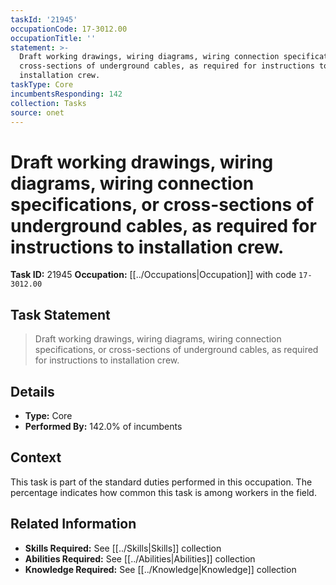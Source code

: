 ```yaml
---
taskId: '21945'
occupationCode: 17-3012.00
occupationTitle: ''
statement: >-
  Draft working drawings, wiring diagrams, wiring connection specifications, or
  cross-sections of underground cables, as required for instructions to
  installation crew.
taskType: Core
incumbentsResponding: 142
collection: Tasks
source: onet
---
```

# Draft working drawings, wiring diagrams, wiring connection specifications, or cross-sections of underground cables, as required for instructions to installation crew.

**Task ID:** 21945
**Occupation:** [[../Occupations|Occupation]] with code `17-3012.00`

## Task Statement

> Draft working drawings, wiring diagrams, wiring connection specifications, or cross-sections of underground cables, as required for instructions to installation crew.

## Details

- **Type:** Core
- **Performed By:** 142.0% of incumbents

## Context

This task is part of the standard duties performed in this occupation. The percentage indicates how common this task is among workers in the field.

## Related Information

- **Skills Required:** See [[../Skills|Skills]] collection
- **Abilities Required:** See [[../Abilities|Abilities]] collection
- **Knowledge Required:** See [[../Knowledge|Knowledge]] collection
